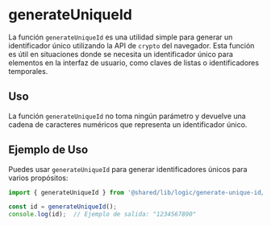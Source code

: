 # generateUniqueId

La función `generateUniqueId` es una utilidad simple para generar un identificador único utilizando la API de `crypto` del navegador. Esta función es útil en situaciones donde se necesita un identificador único para elementos en la interfaz de usuario, como claves de listas o identificadores temporales.

## Uso

La función `generateUniqueId` no toma ningún parámetro y devuelve una cadena de caracteres numéricos que representa un identificador único.

## Ejemplo de Uso

Puedes usar `generateUniqueId` para generar identificadores únicos para varios propósitos:

```typescript
import { generateUniqueId } from '@shared/lib/logic/generate-unique-id/generate-unique-id';

const id = generateUniqueId();
console.log(id);  // Ejemplo de salida: "1234567890"
```
